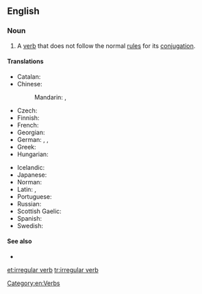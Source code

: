 ==English==
{{wikipedia}}

===Noun===
{{en-noun|head=[[irregular]] [[verb]]}}

# A [[verb]] that does not follow the normal [[rule]]s for its [[conjugation]].

====Translations====
{{trans-top|verb that does not follow the normal rules for its conjugation}}
* Catalan: {{t|ca|verb irregular|m}}
* Chinese:
*: Mandarin: {{t|cmn|不規則動詞|sc=Hani}}, {{t|cmn|不规则动词|tr=bù guīzé dòngcí|sc=Hani}}
* Czech: {{t|cs|nepravidelné sloveso|n}}
* Finnish: {{t|fi|epäsäännöllinen verbi}}
* French: {{t+|fr|verbe irrégulier|m}}
* Georgian: {{t|ka|არაწესიერი ზმნა|sc=Geor}}
* German: {{t|de|unregelmäßiges Zeitwort|n}}, {{t+|de|unregelmäßiges Verb|n}}, {{t|de|irreguläres Verb|n}}
* Greek: {{t|el|ανώμαλο ρήμα|n}}
* Hungarian: {{t|hu|rendhagyó ige}}
{{trans-mid}}
* Icelandic: {{t|is|óregluleg sögn|f}}
* Japanese: {{t|ja|不規則動詞|tr=ふきそくどうし, fukisoku dōshi|sc=Jpan}}
* Norman: {{t|nrf|vèrbe irrédgulyi|m}}
* Latin: {{t|la|anomalum verbum|n}}, {{t|la|verbum anomalum|n}}
* Portuguese: {{t|pt|[[verbo]] [[irregular]]|m}}
* Russian: {{t+|ru|непра́вильный глаго́л|m}}
* Scottish Gaelic: {{t|gd|gnìomhair neo-riaghailteach}}
* Spanish: {{t|es|verbo irregular|m}}
* Swedish: {{t|sv|oregelbundet verb}}
{{trans-bottom}}

====See also====
* {{l|en|Appendix:English irregular verbs}}

[[Category:en:Verbs]]

[[et:irregular verb]]
[[tr:irregular verb]]